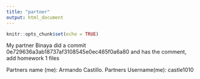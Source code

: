 ```yaml
---
title: "partner"
output: html_document
---
```


```r
knitr::opts_chunk$set(echo = TRUE)
```


My partner Binaya did a commit 0e729636a3ab18737af3108545e0ec465f0a6a80 and has the comment, add homework 1 files


Partners name (me): Armando Castillo.
Partners Username(me): castle1010